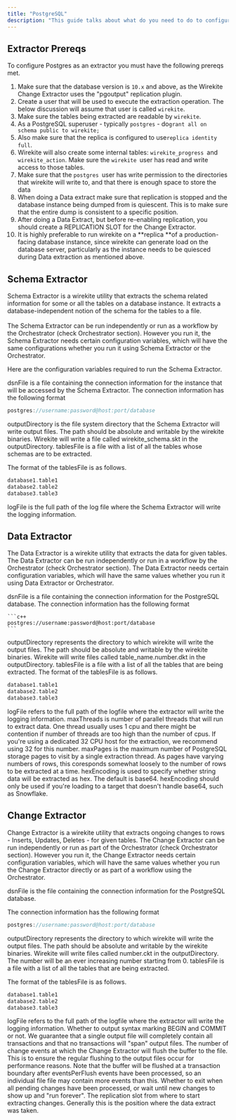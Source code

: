```yaml
---
title: "PostgreSQL"
description: "This guide talks about what do you need to do to configure Postgres to use Wirekite."
---
```


## Extractor Prereqs

To configure Postgres as an extractor you must have the following prereqs met.

 1. Make sure that the database version is `10.x` and above, as the Wirekite Change Extractor uses the "pgoutput" replication plugin.
 2. Create a user that will be used to execute the extraction operation.  The below discussion will assume that user is called `wirekite`.
 3. Make sure the tables being extracted are readable by `wirekite`.
 4. As a PostgreSQL superuser - typically `postgres` - do`grant all on schema public to wirekite;`
 5. Also make sure that the replica is configured to use`replica identity full`.
 6. Wirekite will also create some internal tables: `wirekite_progress `and `wirekite_action`. Make sure the `wirekite `user has read and write access to those tables.
 7. Make sure that the `postgres `user has write permission to the directories that wirekite will write to, and that there is enough space to store the data
 8. When doing a Data extract make sure that replication is stopped and the database instance being dumped from is quiescent. This is to make sure that the entire dump is consistent to a specific position.
 9. After doing a Data Extract, but before re-enabling replication, you should create a REPLICATION SLOT for the Change Extractor.
10. It is highly preferable to run wirekite on a **replica **of a production-facing database instance, since wirekite can generate load on the database server, particularly as the instance needs to be quiesced during Data extraction as mentioned above.

## Schema Extractor

Schema Extractor is a wirekite utility that extracts the schema related information for some or all the tables on a database instance.  It extracts a database-independent notion of the schema for the tables to a file.\
\
The Schema Extractor can be run independently or run as a workflow by the Orchestrator (check Orchestrator section). However you run it, the Schema Extractor needs certain configuration variables, which will have the same configurations whether you run it using Schema Extractor or the Orchestrator.

Here are the configuration variables required to run the Schema Extractor.

<ResponseField name="dsnFile" type="string" required>
  dsnFile is a file containing the connection information for the instance that will be accessed by the Schema Extractor.
</ResponseField>
  The connection information has the following format

  ```c++
  postgres://username:password@host:port/database
  ```

<ResponseField name="outputDirectory" type="string" required>
  outputDirectory is the file system directory that the Schema Extractor will write output files. The path should be absolute and writable by the wirekite binaries. Wirekite will write a file called wirekite_schema.skt in the outputDirectory.
</ResponseField>

<ResponseField name="tablesFile" type="string" required>
  tablesFile is a file with a list of all the tables whose schemas are to be extracted.
</ResponseField>

  The format of the tablesFile is as follows.

  ```c++
  database1.table1
  database2.table2
  database3.table3
  ```

<ResponseField name="logFile" type="string" required>
  logFile is the full path of the log file where the Schema Extractor will write the logging information.
</ResponseField>

  ## Data Extractor

  The Data Extractor is a wirekite utility that extracts the data for given tables. The Data Extractor can be run independently or run in a workflow by the Orchestrator (check Orchestrator section). The Data Extractor needs certain configuration variables, which will have the same values whether you run it using Data Extractor or Orchestrator.

  <ResponseField name="dsnFile" type="string" required>
    dsnFile is a file containing the connection information for the PostgreSQL database.
</ResponseField>
    The connection information has the following format

    ```c++
    postgres://username:password@host:port/database
    ```

<ResponseField name="outputDirectory" type="string" required>
      outputDirectory represents the directory to which wirekite will write the output files. The path should be absolute and writable by the wirekite binaries. Wirekite will write files called table_name.number.dkt in the outputDirectory.
</ResponseField>
      
<ResponseField name="tablesFile" type="string" required>
  tablesFile is a file with a list of all the tables that are being extracted.
</ResponseField>
  The format of the tablesFile is as follows.
      
```c++
database1.table1
database2.table2
database3.table3
```

<ResponseField name="logFile" type="string" required>
          logFile refers to the full path of the logfile where the extractor will write the logging information.
</ResponseField>

<ResponseField name="maxThreads" type="integer">
            maxThreads is number of parallel threads that will run to extract data. One thread usually uses 1 cpu and there might be contention if number of threads are too high than the number of cpus.  If you're using a dedicated 32 CPU host for the extraction, we recommend using 32 for this number.
</ResponseField>
            
<ResponseField name="maxPages" type="integer">
              maxPages is the maximum number of PostgreSQL storage pages to visit by a single extraction thread.  As pages have varying numbers of rows, this coresponds somewhat loosely to the number of rows to be extracted at a time.
</ResponseField>
          

<ResponseField name="hexEncoding" type="boolean" default="false">
  hexEncoding is used to specify whether string data will be extracted as hex.  The default is base64.  hexEncoding should only be used if you're loading to a target that doesn't handle base64, such as Snowflake.
</ResponseField>

## Change Extractor

Change Extractor is a wirekite utility that extracts ongoing changes to rows - Inserts, Updates, Deletes - for given tables. The Change Extractor can be run independently or run as part of the Orchestrator (check Orchestrator section). However you run it, the Change Extractor needs certain configuration variables, which will have the same values whether you run the Change Extractor directly or as part of a workflow using the Orchestrator.

<ResponseField name="dsnFile" type="string" required>
  dsnFile is the file containing the connection information for the PostgreSQL database.
</ResponseField>

The connection information has the following format

```c++
postgres://username:password@host:port/database
```

<ResponseField name="outputDirectory" type="string" required>
  outputDirectory represents the directory to which wirekite will write the output files. The path should be absolute and writable by the wirekite binaries. Wirekite will write files called number.ckt in the outputDirectory. The number will be an ever increasing number starting from 0.
</ResponseField>

<ResponseField name="tablesFile" type="string" required>
  tablesFile is a file with a list of all the tables that are being extracted.
</ResponseField>

The format of the tablesFile is as follows.

```c++
database1.table1
database2.table2
database3.table3
```

<ResponseField name="logFile" type="string" required>
  logFile refers to the full path of the logfile where the extractor will write the logging information.
</ResponseField>

<ResponseField name="processCommits" type="boolean" default="false">
  Whether to output syntax marking BEGIN and COMMIT or not.  We guarantee that a single output file will completely contain all transactions and that no transactions will "span" output files.
</ResponseField>

<ResponseField name="eventsPerFlush" type="number" default="5000">
  The number of change events at which the Change Extractor will flush the buffer to the file. This is to ensure the regular flushing to the output files occur for performance reasons.  Note that the buffer will be flushed at a transaction boundary after eventsPerFlush events have been processed, so an individual file file may contain more events than this.
</ResponseField>

<ResponseField name="exitWhenIdle" type="boolean" default="false">
  Whether to exit when all pending changes have been processed, or wait until new changes to show up and "run forever".
</ResponseField>

<ResponseField name="replicationSlot" type="string" required>
  The replication slot from where to start extracting changes. Generally this is the position where the data extract was taken.
</ResponseField>
